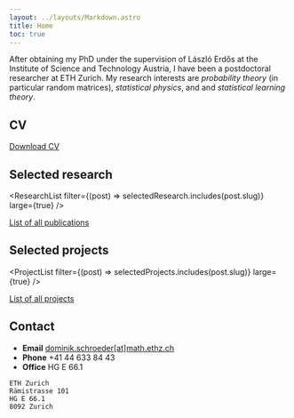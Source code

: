 ```yaml
---
layout: ../layouts/Markdown.astro
title: Home
toc: true
---
```




After obtaining my PhD under the supervision of László Erdős at the Institute of
Science and Technology Austria, I have been a postdoctoral researcher at ETH Zurich. My research interests are _probability theory_ (in particular random matrices), _statistical physics_, and and _statistical learning theory_.

<SocialList />

## CV

<CV />

[Download CV](/~dschroeder/cv.pdf)

## Selected research

<ResearchList filter={(post) => selectedResearch.includes(post.slug)} large={true} />

[List of all publications](/~dschroeder/research)

## Selected projects

<ProjectList filter={(post) => selectedProjects.includes(post.slug)} large={true} />

[List of all projects](/~dschroeder/project)

## Contact

- **Email** [dominik.schroeder[at]math.ethz.ch](mailto:dominik.schroeder@math.ethz.ch)
- **Phone** +41 44 633 84 43
- **Office** HG E 66.1

```
ETH Zurich
Rämistrasse 101
HG E 66.1
8092 Zurich
```
